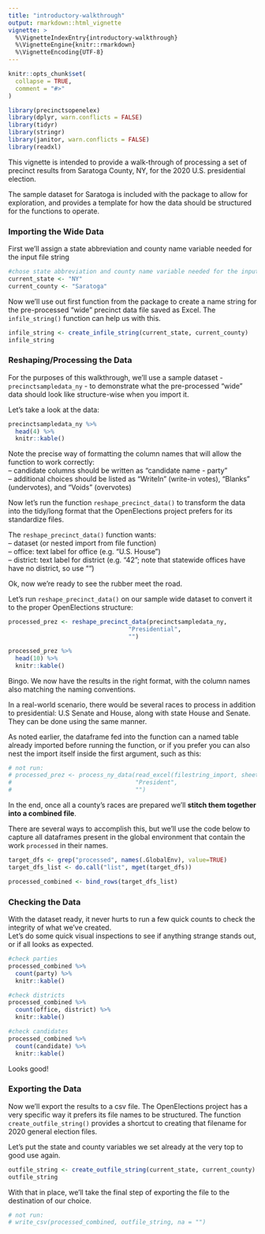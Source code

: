 ```yaml
---
title: "introductory-walkthrough"
output: rmarkdown::html_vignette
vignette: >
  %\VignetteIndexEntry{introductory-walkthrough}
  %\VignetteEngine{knitr::rmarkdown}
  %\VignetteEncoding{UTF-8}
---
```


```r
knitr::opts_chunk$set(
  collapse = TRUE,
  comment = "#>"
)
```

```r
library(precinctsopenelex)
library(dplyr, warn.conflicts = FALSE)
library(tidyr)
library(stringr)
library(janitor, warn.conflicts = FALSE)
library(readxl)
```

This vignette is intended to provide a walk-through of processing a set of precinct results from Saratoga County, NY, for the 2020 U.S. presidential election.  
  
The sample dataset for Saratoga is included with the package to allow for exploration, and provides a template for how the data should be structured for the functions to operate.  
  
### Importing the Wide Data
 
First we'll assign a state abbreviation and county name variable needed for the input file string
```r
#chose state abbreviation and county name variable needed for the input file string
current_state <- "NY"
current_county <- "Saratoga"
```

Now we'll use out first function from the package to create a name string for the pre-processed "wide" precinct data file saved as Excel. The `infile_string()` function can help us with this. 
```r

infile_string <- create_infile_string(current_state, current_county)
infile_string

```

### Reshaping/Processing the Data

For the purposes of this walkthrough, we'll use a sample dataset - `precinctsampledata_ny` - to demonstrate what the pre-processed "wide" data should look like structure-wise when you import it.    
  
Let's take a look at the data:  
```r
precinctsampledata_ny %>% 
  head(4) %>% 
  knitr::kable()

```

Note the precise way of formatting the column names that will allow the function to work correctly:  
 -- candidate columns should be written as "candidate name - party"  
 -- additional choices should be listed as "WriteIn" (write-in votes), "Blanks" (undervotes), and "Voids" (overvotes)  
  
Now let's run the function `reshape_precinct_data()` to transform the data into the tidy/long format that the OpenElections project prefers for its standardize files.  

The `reshape_precinct_data()` function wants:  
 -- dataset (or nested import from file function)  
 -- office: text label for office (e.g. "U.S. House")  
 -- district: text label for district (e.g. "42"; note that statewide offices have have no district, so use "")   
  
Ok, now we're ready to see the rubber meet the road.

Let's run `reshape_precinct_data()` on our sample wide dataset to convert it to the proper OpenElections structure:

```r
processed_prez <- reshape_precinct_data(precinctsampledata_ny,
                                  "Presidential",
                                  "")

processed_prez %>% 
  head(10) %>% 
  knitr::kable()

```

Bingo. We now have the results in the right format, with the column names also matching the naming conventions.  
  
In a real-world scenario, there would be several races to process in addition to presidential: U.S Senate and House, along with state House and Senate. They can be done using the same manner.  
  
As noted earlier, the dataframe fed into the function can a named table already imported before running the function, or if you prefer you can also nest the import itself inside the first argument, such as this:

```r
# not run:
# processed_prez <- process_ny_data(read_excel(filestring_import, sheet = "presidential"), 
#                                   "President", 
#                                   "")
```

In the end, once all a county's races are prepared we'll **stitch them together into a combined file**.  
  
There are several ways to accomplish this, but we'll use the code below to capture all dataframes present in the global environment that contain the work `processed` in their names. 

```r

target_dfs <- grep("processed", names(.GlobalEnv), value=TRUE)
target_dfs_list <- do.call("list", mget(target_dfs))

processed_combined <- bind_rows(target_dfs_list)

```

  
### Checking the Data

With the dataset ready, it never hurts to run a few quick counts to check the integrity of what we've created.  
Let's do some quick visual inspections to see if anything strange stands out, or if all looks as expected.

```r
#check parties
processed_combined %>% 
  count(party) %>% 
  knitr::kable()

#check districts
processed_combined %>% 
  count(office, district) %>% 
  knitr::kable()

#check candidates
processed_combined %>% 
  count(candidate) %>% 
  knitr::kable()
```

Looks good!  
  
### Exporting the Data

Now we'll export the results to a csv file. The OpenElections project has a very specific way it prefers its file names to be structured. The function `create_outfile_string()` provides a shortcut to creating that filename for 2020 general election files.  
  
Let's put the state and county variables we set already at the very top to good use again. 

```r
outfile_string <- create_outfile_string(current_state, current_county)
outfile_string
```

With that in place, we'll take the final step of exporting the file to the destination of our choice.

```r
# not run:
# write_csv(processed_combined, outfile_string, na = "")

```








